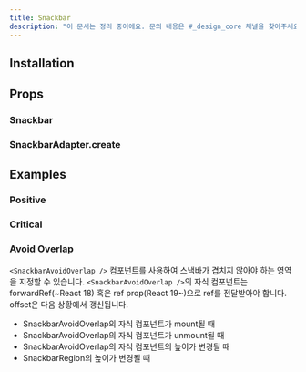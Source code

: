 ```yaml
---
title: Snackbar
description: "이 문서는 정리 중이에요. 문의 내용은 #_design_core 채널을 찾아주세요."
---
```


<ComponentExample name="snackbar-preview" />

## Installation

<Installation name="snackbar" />

## Props

### Snackbar

<ReactTypeTable path="./registry/ui/snackbar.tsx" name="SnackbarProps" />

### SnackbarAdapter.create

<ReactTypeTable
  path="./registry/ui/snackbar.tsx"
  name="CreateSnackbarOptions"
/>

## Examples

### Positive

<ComponentExample name="snackbar-positive" />

### Critical

<ComponentExample name="snackbar-critical" />

### Avoid Overlap

`<SnackbarAvoidOverlap />` 컴포넌트를 사용하여 스낵바가 겹치지 않아야 하는 영역을 지정할 수 있습니다.
`<SnackbarAvoidOverlap />`의 자식 컴포넌트는 forwardRef(\~React 18) 혹은 ref prop(React 19\~)으로 ref를 전달받아야 합니다.
offset은 다음 상황에서 갱신됩니다.

- SnackbarAvoidOverlap의 자식 컴포넌트가 mount될 때
- SnackbarAvoidOverlap의 자식 컴포넌트가 unmount될 때
- SnackbarAvoidOverlap의 자식 컴포넌트의 높이가 변경될 때
- SnackbarRegion의 높이가 변경될 때

<ComponentExample name="snackbar-avoid-overlap" />
